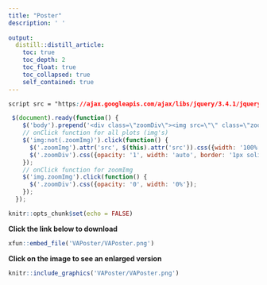 ```yaml
---
title: "Poster"
description: ' '
  
output:
  distill::distill_article:
    toc: true
    toc_depth: 2
    toc_float: true
    toc_collapsed: true
    self_contained: true
---
```


```css
script src = "https://ajax.googleapis.com/ajax/libs/jquery/3.4.1/jquery.min.js"
```


```js
 $(document).ready(function() {
    $('body').prepend('<div class=\"zoomDiv\"><img src=\"\" class=\"zoomImg\"></div>');
    // onClick function for all plots (img's)
    $('img:not(.zoomImg)').click(function() {
      $('.zoomImg').attr('src', $(this).attr('src')).css({width: '100%'});
      $('.zoomDiv').css({opacity: '1', width: 'auto', border: '1px solid white', borderRadius: '5px', position: 'fixed', top: '50%', left: '50%', marginRight: '-50%', transform: 'translate(-50%, -50%)', boxShadow: '0px 0px 50px #888888', zIndex: '50', overflow: 'auto', maxHeight: '100%'});
    });
    // onClick function for zoomImg
    $('img.zoomImg').click(function() {
      $('.zoomDiv').css({opacity: '0', width: '0%'}); 
    });
  });
```


```r
knitr::opts_chunk$set(echo = FALSE)
```

**Click the link below to download**

```r
xfun::embed_file('VAPoster/VAPoster.png')
```

**Click on the image to see an enlarged version**

```r
knitr::include_graphics('VAPoster/VAPoster.png')

```
